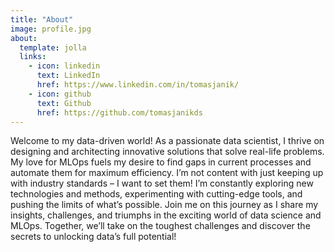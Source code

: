 ```yaml
---
title: "About"
image: profile.jpg
about:
  template: jolla
  links:
    - icon: linkedin
      text: LinkedIn
      href: https://www.linkedin.com/in/tomasjanik/
    - icon: github
      text: Github
      href: https://github.com/tomasjanikds
---
```


Welcome to my data-driven world! As a passionate data scientist, I thrive on designing and architecting innovative solutions that solve real-life problems. My love for MLOps fuels my desire to find gaps in current processes and automate them for maximum efficiency. I'm not content with just keeping up with industry standards -- I want to set them! I'm constantly exploring new technologies and methods, experimenting with cutting-edge tools, and pushing the limits of what's possible. Join me on this journey as I share my insights, challenges, and triumphs in the exciting world of data science and MLOps. Together, we'll take on the toughest challenges and discover the secrets to unlocking data's full potential!
